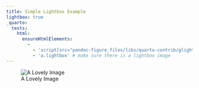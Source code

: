 ```yaml
---
title: Simple Lightbox Example
lightbox: true
_quarto:
  tests:
    html:
      ensureHtmlElements:
        -
          - 'script[src="pandoc-figure_files/libs/quarto-contrib/glightbox/glightbox.min.js' # make sure that lightbox is enabled
          - 'a.lightbox' # make sure there is a lightbox image        
---
```


![A Lovely Image](images/mv-0.jpg)
